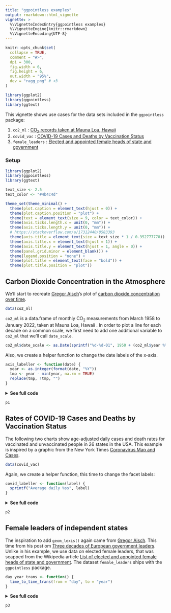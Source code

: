 ```yaml
---
title: "ggpointless examples"
output: rmarkdown::html_vignette
vignette: >
  %\VignetteIndexEntry{ggpointless examples}
  %\VignetteEngine{knitr::rmarkdown}
  %\VignetteEncoding{UTF-8}
---
```



```r
knitr::opts_chunk$set(
  collapse = TRUE,
  comment = "#>",
  dpi = 300,
  fig.width = 6,
  fig.height = 6,
  out.width = "95%",
  dev = "ragg_png" # <3
)

library(ggplot2)
library(ggpointless)
library(ggtext)
```

This vignette shows use cases for the data sets included in the `ggpointless` package:

1. `co2_ml` : [CO~2~ records taken at Mauna Loa, Hawaii](https://gml.noaa.gov/ccgg/trends/data.html)
2. `covid_vac` : [COVID-19 Cases and Deaths by Vaccination Status](https://covid.cdc.gov/covid-data-tracker/#rates-by-vaccine-status)
3. `female_leaders` : [Elected and appointed female heads of state and government](https://en.wikipedia.org/w/index.php?title=List_of_elected_and_appointed_female_heads_of_state_and_government&oldid=1078024588)

### Setup


```r
library(ggplot2)
library(ggpointless)
library(ggtext)
```


``` r
text_size <- 2.5
text_color <- "#4b4c4d"

theme_set(theme_minimal() +
  theme(plot.caption = element_text(hjust = 0)) +
  theme(plot.caption.position = "plot") +
  theme(text = element_text(size = 9, color = text_color)) +
  theme(axis.ticks.length.x = unit(0, "mm")) +
  theme(axis.ticks.length.y = unit(0, "mm")) +
  # https://stackoverflow.com/a/17312440/8583393
  theme(axis.title = element_text(size = text_size * 1 / 0.352777778)) +
  theme(axis.title.x = element_text(hjust = 1)) +
  theme(axis.title.y = element_text(hjust = 1, angle = 0)) +
  theme(panel.grid.minor = element_blank()) +
  theme(legend.position = "none") +
  theme(plot.title = element_text(face = "bold")) +
  theme(plot.title.position = "plot"))
```


## Carbon Dioxide Concentration in the Atmosphere

We'll start to recreate [Gregor Aisch](https://github.com/gka)'s plot of [carbon dioxide concentration over time](https://blog.datawrapper.de/weekly-chart-carbon-dioxide/). 

```r
data(co2_ml)
```

`co2_ml` is a data.frame of monthly CO~2~ measurements from March 1958 to January 2022, taken at Mauna Loa, Hawaii . In order to plot a line for each decade on a common scale, we first need to add one additional variable to `co2_ml` that we'll call `date_scale`.

``` r
co2_ml$date_scale <- as.Date(sprintf("%d-%d-01", 1950 + (co2_ml$year %% 10), co2_ml$month))
```

Also, we create a helper function to change the date labels of the x-axis.

``` r
axis_labeller <- function(date) {
  year <- as.integer(format(date, "%Y"))
  tmp <- year - min(year, na.rm = TRUE)
  replace(tmp, !tmp, "")
}
```

<details><summary><b>See full code</b></summary>
```r
# layers
p1 <- ggplot(co2_ml, aes(date_scale, co2_ppm, color = decade))
# sustainable level
p1 <- p1 + geom_hline(aes(yintercept = 350),
  color = "#dbd9db",
  size = 1
)
p1 <- p1 + geom_text(aes(x = as.Date("1951-01-01"), y = 348),
  label = "sustainable level",
  size = text_size + .3,
  color = "#dbd9db",
  hjust = "left",
  inherit.aes = FALSE
)
p1 <- p1 + geom_line()
p1 <- p1 + geom_pointless(location = c("first", "last"), size = 2)
# label decades
p1 <- p1 + geom_text(
  data = subset(co2_ml, subset = decade != "2020's"),
  aes(label = decade),
  size = text_size,
  stat = "pointless",
  location = "last",
  hjust = "left",
  nudge_x = 40
)
# label at first year in decade
p1 <- p1 + geom_text(
  data = subset(co2_ml, subset = decade != "1950's"),
  aes(label = year, group = decade),
  size = text_size,
  color = text_color,
  stat = "pointless",
  location = "first",
  vjust = "top",
  hjust = "left",
  nudge_y = -2
)

# label at last year in decade
p1 <- p1 + geom_text(
  data = subset(co2_ml, subset = !(decade %in% c("1950's", "2020's"))),
  aes(label = year, group = decade),
  size = text_size,
  color = text_color,
  stat = "pointless",
  location = "maximum",
  vjust = "bottom",
  nudge_y = 1
)

# label the years 2014 to 2018 in the format '%y
p1 <- p1 + lapply(2014:2018, function(yrs) {
  geom_text(
    data = subset(co2_ml, subset = year == yrs),
    aes(label = sprintf("'%i", year %% 100), group = year),
    size = text_size,
    color = text_color,
    stat = "pointless",
    location = "maximum",
    vjust = "bottom",
    nudge_y = 1
  )
})

#  highlight all-time maximum
p1 <- p1 + geom_pointless(
  data = subset(co2_ml, subset = decade == "2020's"),
  location = "maximum",
  size = 8,
  shape = 21,
  fill = NA,
  stroke = .9
)

# label all-time maximum
p1 <- p1 + ggtext::geom_richtext(
  aes(
    x = date_scale + 500,
    y = co2_ppm - 3,
    group = NULL,
    label = sprintf("**%g ppm**<br>%s %s", round(co2_ppm), month.name[month], year)
  ),
  stat = "pointless",
  location = "maximum",
  size = text_size,
  color = text_color,
  fill = NA,
  label.color = NA
)

# draw curve from all-time maximum to its label
p1 <- p1 + geom_curve(
  data = subset(co2_ml, subset = decade == "2020's"),
  aes(
    x = date_scale + 90,
    xend = date_scale + 500,
    y = co2_ppm + 2,
    yend = co2_ppm + 2
  ),
  stat = "pointless",
  location = "maximum",
  curvature = -.4,
  size = .35,
  color = text_color,
  inherit.aes = FALSE
)

# scales
p1 <- p1 + scale_x_date(
  breaks = as.Date(sprintf("%i-01-01", c(1950:1960))),
  labels = axis_labeller,
  expand = expansion(mult = c(0.01, -.03)),
  limits = as.Date(sprintf("%i-01-01", c(1950, 1961)))
)

# colors
p1 <- p1 + scale_color_manual(
  values = c(
    "#f4ae1b",
    "#e99950",
    "#dc8471",
    "#cc708f",
    "#b85baa",
    "#9f46c6",
    "#7a31e1",
    "#311dfc"
  )
)

# title, subtitle, caption
p1 <- p1 +
  labs(
    title = "Carbon Dioxide Concentration in the Atmosphere",
    subtitle = "Each line represents one decade, from 1958 to 2022. CO2 concentration is measured in\nparts per million* (ppm).",
    caption = "*The mole fraction of CO2, expressed as parts per million (ppm) is the number of molecules of CO2 in every million\nmolecules of dried air (water vapor removed). The 'sustainable level' of 350ppm, equivalent to the 1990 levels, has\nbeen identified by UN climate scientists.\nSource: National Oceanic & Atmospheric Adm. (NOAA)",
    x = "Years into decade",
    y = "ppm"
  )
```
</details>

```r
p1
```


## Rates of COVID-19 Cases and Deaths by Vaccination Status

The following two charts show age-adjusted daily cases and death rates for vaccinated and unvaccinated people in 26 states in the USA. This example is inspired by a graphic from the New York Times [Coronavirus Map and Cases](https://www.nytimes.com/interactive/2021/us/covid-cases.html). 

```r
data(covid_vac)
```

Again, we create a helper function, this time to change the facet labels: 

```r
covid_labeller <- function(label) {
  sprintf("Average daily %ss", label)
}
```

<details><summary><b>See full code</b></summary>
```r
# layers
p2 <- ggplot(
  covid_vac,
  aes(
    x = date,
    y = incidence / 7,
    color = interaction(outcome, status)
  )
)
p2 <- p2 + geom_step(size = .65, direction = "vh")
p2 <- p2 + geom_text(
  aes(label = status),
  stat = "pointless",
  location = "last",
  size = text_size,
  nudge_x = 5,
  hjust = "left"
) +
  geom_pointless(size = 3)

# facets
p2 <- p2 + facet_wrap(
  vars(outcome),
  ncol = 1,
  scales = "free_y",
  labeller = as_labeller(covid_labeller)
)

# scales
p2 <- p2 + scale_x_date(expand = expansion(mult = c(0, 0.2)))
p2 <- p2 + scale_y_continuous(n.breaks = 4)
p2 <- p2 + scale_color_manual(
  values = c(
    "case.unvaccinated" = "#050038",
    "case.fully vaccinated" = "#9187f7",
    "death.unvaccinated" = "#f14e1c",
    "death.fully vaccinated" = "#f8a187"
  )
)

# title, subtitle, caption
p2 <- p2 +
  labs(
    title = "Rates for vaccinated and unvaccinated",
    subtitle = "Per 100,000",
    x = NULL,
    y = NULL,
    caption = "Source: Centers for Disease Control and Prevention\nRates of COVID-19 Cases and Deaths by Vaccination Status, Apr 2021 to Dec 2021."
  )

# theme
p2 <- p2 + theme(panel.grid.major.x = element_blank())
p2 <- p2 + theme(strip.text = element_text(hjust = 0, face = "bold"))
```
</details>

```r
p2
```

## Female leaders of independent states
The inspiration to add `geom_lexis()` again came from [Gregor Aisch](https://github.com/gka). This time from his post om [Three decades of European government leaders](https://blog.datawrapper.de/longest-terms-european-leaders/). Unlike in his example, we use data on elected female leaders, that was scapped from the Wikipedia article [List of elected and appointed female heads of state and government](https://en.wikipedia.org/w/index.php?title=List_of_elected_and_appointed_female_heads_of_state_and_government&oldid=1078024588). The dataset `female_leaders` ships with the `ggpointless` package.

```r
day_year_trans <- function() {
  time_to_time_trans(from = "day", to = "year")
}
```

<details><summary><b>See full code</b></summary>
```r
library(ggrepel)

# which leaders are in office for more than 12 years
tmp <- aggregate(
  days_in_office ~ name,
  transform(female_leaders, days_in_office = enddate - startdate),
  sum
)

tmp <- subset(tmp, days_in_office / 365.25 > 12)
leaders_long <- merge(tmp, female_leaders, by = "name")
leaders_long <- leaders_long[order(leaders_long$name, leaders_long$enddate), ]
leaders_long <- aggregate(. ~ name, leaders_long, tail, 1)
leaders_long <- type.convert(leaders_long, as.is = TRUE)
leaders_long$familyName <- vapply(
  X = strsplit(leaders_long$name, split = " "),
  FUN = `[`,
  ... = 2,
  FUN.VALUE = character(1)
)


p3 <- ggplot(
  subset(female_leaders, startdate > "1960-01-01"),
  aes(
    x = startdate,
    xend = enddate,
    group = name,
    color = power
  )
)
p3 <- p3 + geom_lexis(
  aes(linetype = after_stat(type)),
  size = .1,
  point_size = 1
)
p3 <- p3 + coord_equal()
p3 <- p3 + scale_x_date(expand = c(.02, .05))
# p3 <- p3 + scale_y_continuous(limits = function(x) x / 365.25)
p3 <- p3 + scale_color_manual(values = c(
  "executive" = "#311dfc",
  "non-executive" = "#f4ae1b"
))
p3 <- p3 + scale_linetype_identity()
p3 <- p3 + labs(
  title = "Elected Female Leaders Since 1960",
  subtitle = "Year in Office",
  caption = "Source: Wikipedia",
  x = NULL,
  y = NULL,
  color = NULL
)
p3 <- p3 + theme(legend.position = "bottom")

# add annotations
p3 <- p3 +
  geom_text_repel(
    data = leaders_long, aes(
      x = as.Date(enddate, origin = "1970-01-01"),
      y = days_in_office,
      colour = power,
      label = familyName
    ),
    size = 2,
    direction = "y",
    nudge_y = 10,
    inherit.aes = FALSE,
    show.legend = FALSE)
```
</details>

```r
p3
```
